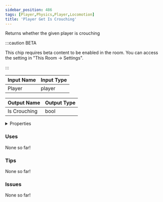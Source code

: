 ```yaml
---
sidebar_position: 486
tags: [Player,Physics,Player,Locomotion]
title: 'Player Get Is Crouching'
---
```


Returns whether the given player is crouching

:::caution BETA

This chip requires beta content to be enabled in the room. You can access the setting in "This Room -> Settings".

:::


<EsbSvg />

| Input Name | Input Type |
|-----------|-----------|
| Player | player |

| Output Name | Output Type |
|-----------|-----------|
| Is Crouching | bool |


<details>
  <summary>Properties</summary>
  <div>
    <div>
    <table>
      <thead>
        <tr>
          <th>Is beta required?</th>
          <th>✅</th>
        </tr>
        <tr>
          <th>Is this chip a trolling risk?</th>
          <th>❌</th>
        </tr>
        <tr>
          <th>Is this chip a role assignment risk?</th>
          <th>❌</th>
        </tr>
        <tr>
          <th>Chip UUID</th>
          <th>97a006a4-10fc-43ab-b222-e1d9b3d09d61</th>
        </tr>
      </thead>
    </table>
    </div>
  </div>
</details>

### Uses

None so far!

### Tips

None so far!

### Issues

None so far!